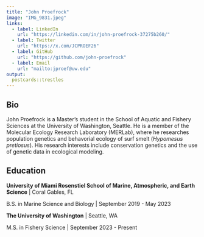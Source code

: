 ```yaml
---
title: "John Proefrock"
image: "IMG_9831.jpeg"
links:
  - label: LinkedIn
    url: "https://linkedin.com/in/john-proefrock-37275b260/"
  - label: Twitter
    url: "https://x.com/JCPROEF26"
  - label: GitHub
    url: "https://github.com/john-proefrock"
  - label: Email
    url: "mailto:jproef@uw.edu"
output:
  postcards::trestles
---
```

 
## Bio

John Proefrock is a Master's student in the School of Aquatic and Fishery Sciences at the University of Washington, Seattle. He is a member of the Molecular Ecology Research Laboratory (MERLab), where he researches population genetics and behavorial ecology of surf smelt (*Hypomesus pretiosus*). His research interests include conservation genetics and the use of genetic data in ecological modeling.

## Education

**University of Miami Rosenstiel School of Marine, Atmospheric, and Earth Science** | Coral Gables, FL

B.S. in Marine Science and Biology | September 2019 - May 2023

**The University of Washington** | Seattle, WA

M.S. in Fishery Science | September 2023 - Present
